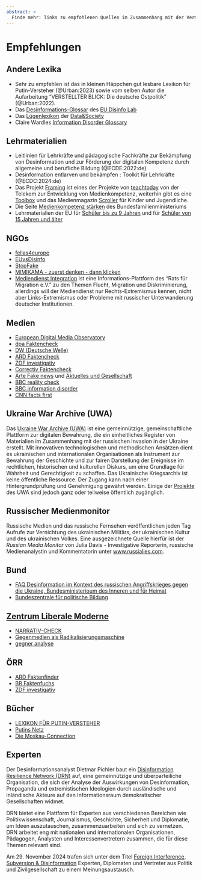```yaml
---
abstract: > 
  Finde mehr: links zu empfohlenen Quellen im Zusammenhang mit der Vermittlung von Medienkompetenz und der Entlarvung russischer Narrative.
---
```


# Empfehlungen {.unnumbered #sec-appendix-recommendations}

## Andere Lexika

- Sehr zu empfehlen ist das in kleinen Häppchen gut lesbare Lexikon für Putin-Versteher (@Urban:2023) sowie vom selben Autor die Aufarbeitung "VERSTELLTER BLICK: Die deutsche Ostpolitik" (@Urban:2022). 
- Das [Desinformations-Glossar](https://www.disinfo.eu/publications/disinformation-glossary-150-terms-to-understand-the-information-disorder/) des [EU Disinfo Lab](https://www.disinfo.eu)
- Das [Lügenlexikon](https://datasociety.net/library/lexicon-of-lies/) der [Data&Society](https://datasociety.net/)
- Claire Wardles [Information Disorder Glossary](https://journalistsresource.org/politics-and-government/information-disorder-glossary-fake-news/)


## Lehrmaterialien

- Leitlinien für Lehrkräfte und pädagogische Fachkräfte zur Bekämpfung von Desinformation und zur Förderung der digitalen Kompetenz durch allgemeine und berufliche Bildung (@ECDE:2022:de)
- Desinformation entlarven und bekämpfen : Toolkit für Lehrkräfte (@ECDC:2024:de)
- Das Projekt [Framing](https://www.teachtoday.de/Themen/Digitale_Gesellschaft/Desinformation/3795_Projektidee_Framing.htm) ist eines der Projekte von [teachtoday](https://www.teachtoday.de/) von der Telekom zur Entwicklung von Medienkompetenz, weiterhin gibt es eine [Toolbox](https://www.teachtoday.de/2920_Toolbox.htm) und das Medienmagazin [Scroller](https://www.scroller.de/Dein_Magazin/3784_Fakt_oder_Fake.htm) für Kinder und Jugendliche.
- Die Seite [Medienkompetenz stärken](https://www.bmfsfj.de/bmfsfj/themen/kinder-und-jugend/medienkompetenz/medienkompetenz-staerken-75350) des Bundesfamilienministeriums
- Lehrmaterialien der EU für [Schüler bis zu 9 Jahren](https://learning-corner.learning.europa.eu/learning-materials/tackling-disinformation-and-promoting-digital-literacy_de) und für [Schüler von 15 Jahren und älter](https://learning-corner.learning.europa.eu/learning-materials/how-spot-and-fight-disinformation_de)   

## NGOs
- [fellas4europe](https://fellas4europe.org/)
- [EUvsDisinfo](https://euvsdisinfo.eu/ukraine/)
- [StopFake](https://www.stopfake.org/de)
- [MIMIKAMA - zuerst denken - dann klicken](https://www.mimikama.org/)
- [Mediendienst Integration](https://mediendienst-integration.de/) ist eine Informations-Plattform des "Rats für Migration e.V." zu den Themen Flucht, Migration und Diskriminierung, allerdings will der Mediendienst nur Rechts-Extremismus kennen, nicht aber Links-Extremismus oder Probleme mit russischer Unterwanderung deutscher Institutionen.

## Medien

- [European Digital Media Observatory](https://edmo.eu/)
- [dpa Faktencheck](https://www.dpa.com/de/faktencheck)
- [DW (Deutsche Welle)](https://www.dw.com/de/faktencheck/t-56578552)
- [ARD Faktencheck](https://www.tagesschau.de/faktenfinder)
- [ZDF investigativ](https://www.zdfheute.de/thema/zdf-investigativ-100.html)
- [Correctiv Faktencheck](https://correctiv.org/faktencheck/)
- [Arte Fake news](https://www.arte.tv/de/videos/RC-022858/fake-news/) und [Aktuelles und Gesellschaft](https://www.arte.tv/de/videos/aktuelles-und-gesellschaft/)
- [BBC reality check](https://www.bbc.com/news/reality_check)
- [BBC information disorder](https://www.bbc.co.uk/mediaaction/our-work/information-disorder)
- [CNN facts first](https://edition.cnn.com/politics/fact-check)


## Ukraine War Archive (UWA)

Das [Ukraine War Archive (UWA)](https://ukrainewararchive.org/eng/) ist eine gemeinnützige, gemeinschaftliche Plattform zur digitalen Bewahrung, die ein einheitliches Register von Materialien im Zusammenhang mit der russischen Invasion in der Ukraine erstellt. Mit innovativen technologischen und methodischen Ansätzen dient es ukrainischen und internationalen Organisationen als Instrument zur Bewahrung der Geschichte und zur fairen Darstellung der Ereignisse im rechtlichen, historischen und kulturellen Diskurs, um eine Grundlage für Wahrheit und Gerechtigkeit zu schaffen. Das Ukrainische Kriegsarchiv ist keine öffentliche Ressource. Der Zugang kann nach einer Hintergrundprüfung und Genehmigung gewährt werden. Einige der [Projekte](https://ukrainewararchive.org/eng/projects/) des UWA sind jedoch ganz oder teilweise öffentlich zugänglich. 


## Russischer Medienmonitor

Russische Medien und das russische Fernsehen veröffentlichen jeden Tag Aufrufe zur Vernichtung des ukrainischen Militärs, der ukrainischen Kultur und des ukrainischen Volkes. Eine ausgezeichnete Quelle hierfür ist der *Russian Media Monitor* von Julia Davis - Investigative Reporterin, russische Medienanalystin und Kommentatorin unter [www.russialies.com](http://www.russialies.com).

## Bund

- [FAQ Desinformation im Kontext des russischen Angriffskrieges gegen die Ukraine, Bundesministerioum des Inneren und für Heimat](https://www.bmi.bund.de/SharedDocs/faqs/DE/themen/heimat/desinformation/faq-liste-desinformation.html)  <!-- [](https://www.demokratie-leben.de) -->
- [Bundeszentrale für politische Bildung](https://www.bpb.de/themen/medien-journalismus/digitale-desinformation/)


## [Zentrum Liberale Moderne](https://libmod.de/)

- [NARRATIV-CHECK](https://libmod.de/narrativcheck/)
- [Gegenmedien als Radikalisierungsmaschine](https://gegenmedien.info/)
- [gegner analyse](https://gegneranalyse.de/)

## ÖRR

- [ARD Faktenfinder](https://www.tagesschau.de/faktenfinder)
- [BR Faktenfuchs](https://www.br.de/nachrichten/faktenfuchs-faktencheck,QzSIzl3)
- [ZDF investigativ](https://www.zdfheute.de/thema/zdf-investigativ-100.html)


## Bücher

- [LEXIKON FÜR PUTIN-VERSTEHER](https://www.edition-fototapeta-shop.de/p/lexikon-fuer-putin-versteher)
- [Putins Netz](https://de.wikipedia.org/wiki/Putins_Netz)
- [Die Moskau-Connection](https://de.wikipedia.org/wiki/Die_Moskau-Connection)


## Experten

Der Desinformationsanalyst Dietmar Pichler baut ein [Disinformation Resilience Network (DRN)](https://www.disinforesilience.eu) auf, eine gemeinnützige und überparteiliche Organisation, die sich der Analyse der Auswirkungen von Desinformation, Propaganda und extremistischen Ideologien durch ausländische und inländische Akteure auf den Informationsraum demokratischer Gesellschaften widmet.

DRN bietet eine Plattform für Experten aus verschiedenen Bereichen wie Politikwissenschaft, Journalismus, Geschichte, Sicherheit und Diplomatie, um Ideen auszutauschen, zusammenzuarbeiten und sich zu vernetzen. DRN arbeitet eng mit nationalen und internationalen Organisationen, Pädagogen, Analysten und Interessenvertretern zusammen, die für diese Themen relevant sind.

Am 29. November 2024 trafen sich unter dem Titel [Foreign Interference, Subversion & Disinformation](https://www.disinforesilience.eu/2024/12/09/foreign-interference-and-disinformation-conference-in-vienna-analyzes-the-local-and-international-situation/) Experten, Diplomaten und Vertreter aus Politik und Zivilgesellschaft zu einem Meinungsaustausch.


